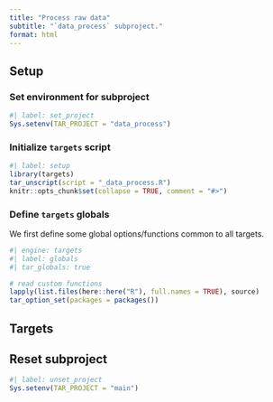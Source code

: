 ```yaml
---
title: "Process raw data"
subtitle: "`data_process` subproject."
format: html
---
```



## Setup

### Set environment for subproject

```r
#| label: set_project
Sys.setenv(TAR_PROJECT = "data_process")
```

### Initialize `targets` script

```r
#| label: setup
library(targets)
tar_unscript(script = "_data_process.R")
knitr::opts_chunk$set(collapse = TRUE, comment = "#>")
```


### Define `targets` globals

We first define some global options/functions common to all targets.

```r
#| engine: targets
#| label: globals
#| tar_globals: true

# read custom functions
lapply(list.files(here::here("R"), full.names = TRUE), source)
tar_option_set(packages = packages())
```

## Targets

## Reset subproject
```r
#| label: unset_project
Sys.setenv(TAR_PROJECT = "main")
```